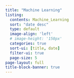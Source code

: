 ```yaml
---
title: "Machine Learning"
listing:
  contents: Machine_Learning
  sort: "date desc"
  type: default
  image-align: 'left'
  # image-height: '150px'
  categories: true
  sort-ui: [title, date]
  filter-ui: true
  page-size: 5
page-layout: full
title-block-banner: true
---
```

